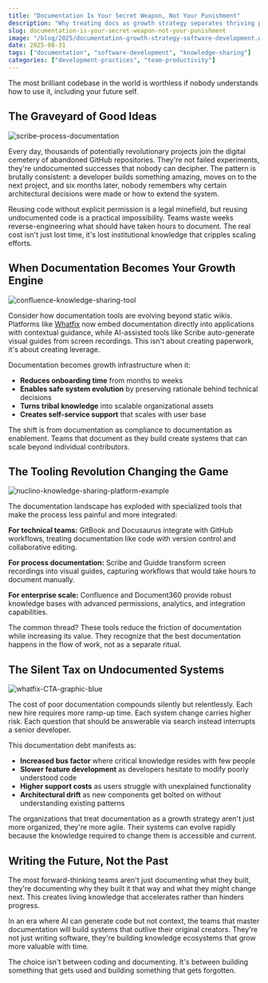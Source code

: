 ```yaml
---
title: "Documentation Is Your Secret Weapon, Not Your Punishment"
description: "Why treating docs as growth strategy separates thriving projects from forgotten GitHub repos"
slug: documentation-is-your-secret-weapon-not-your-punishment
image: "/blog/2025/documentation-growth-strategy-software-development.webp"
date: 2025-08-31
tags: ["documentation", "software-development", "knowledge-sharing"]
categories: ["development-practices", "team-productivity"]
---
```


The most brilliant codebase in the world is worthless if nobody understands how to use it, including your future self.

## The Graveyard of Good Ideas

![scribe-process-documentation](DocumentationasaGrowthStrategyinSoftwareDevelopment_image8.png)

Every day, thousands of potentially revolutionary projects join the digital cemetery of abandoned GitHub repositories. They're not failed experiments, they're undocumented successes that nobody can decipher. The pattern is brutally consistent: a developer builds something amazing, moves on to the next project, and six months later, nobody remembers why certain architectural decisions were made or how to extend the system.

Reusing code without explicit permission is a legal minefield, but reusing undocumented code is a practical impossibility. Teams waste weeks reverse-engineering what should have taken hours to document. The real cost isn't just lost time, it's lost institutional knowledge that cripples scaling efforts.

## When Documentation Becomes Your Growth Engine

![confluence-knowledge-sharing-tool](DocumentationasaGrowthStrategyinSoftwareDevelopment_image5.png)

Consider how documentation tools are evolving beyond static wikis. Platforms like [Whatfix](https://whatfix.com/blog/software-documentation-tools/) now embed documentation directly into applications with contextual guidance, while AI-assisted tools like Scribe auto-generate visual guides from screen recordings. This isn't about creating paperwork, it's about creating leverage.

Documentation becomes growth infrastructure when it:
- **Reduces onboarding time** from months to weeks
- **Enables safe system evolution** by preserving rationale behind technical decisions
- **Turns tribal knowledge** into scalable organizational assets
- **Creates self-service support** that scales with user base

The shift is from documentation as compliance to documentation as enablement. Teams that document as they build create systems that can scale beyond individual contributors.

## The Tooling Revolution Changing the Game

![nuclino-knowledge-sharing-platform-example](DocumentationasaGrowthStrategyinSoftwareDevelopment_nuclino-knowledge-sharing-platform-example.png)

The documentation landscape has exploded with specialized tools that make the process less painful and more integrated:

**For technical teams:** GitBook and Docusaurus integrate with GitHub workflows, treating documentation like code with version control and collaborative editing.

**For process documentation:** Scribe and Guidde transform screen recordings into visual guides, capturing workflows that would take hours to document manually.

**For enterprise scale:** Confluence and Document360 provide robust knowledge bases with advanced permissions, analytics, and integration capabilities.

The common thread? These tools reduce the friction of documentation while increasing its value. They recognize that the best documentation happens in the flow of work, not as a separate ritual.

## The Silent Tax on Undocumented Systems

![whatfix-CTA-graphic-blue](DocumentationasaGrowthStrategyinSoftwareDevelopment_spz-container-1-1024x360.png)

The cost of poor documentation compounds silently but relentlessly. Each new hire requires more ramp-up time. Each system change carries higher risk. Each question that should be answerable via search instead interrupts a senior developer.

This documentation debt manifests as:
- **Increased bus factor** where critical knowledge resides with few people
- **Slower feature development** as developers hesitate to modify poorly understood code
- **Higher support costs** as users struggle with unexplained functionality
- **Architectural drift** as new components get bolted on without understanding existing patterns

The organizations that treat documentation as a growth strategy aren't just more organized, they're more agile. Their systems can evolve rapidly because the knowledge required to change them is accessible and current.

## Writing the Future, Not the Past

The most forward-thinking teams aren't just documenting what they built, they're documenting why they built it that way and what they might change next. This creates living knowledge that accelerates rather than hinders progress.

In an era where AI can generate code but not context, the teams that master documentation will build systems that outlive their original creators. They're not just writing software, they're building knowledge ecosystems that grow more valuable with time.

The choice isn't between coding and documenting. It's between building something that gets used and building something that gets forgotten.